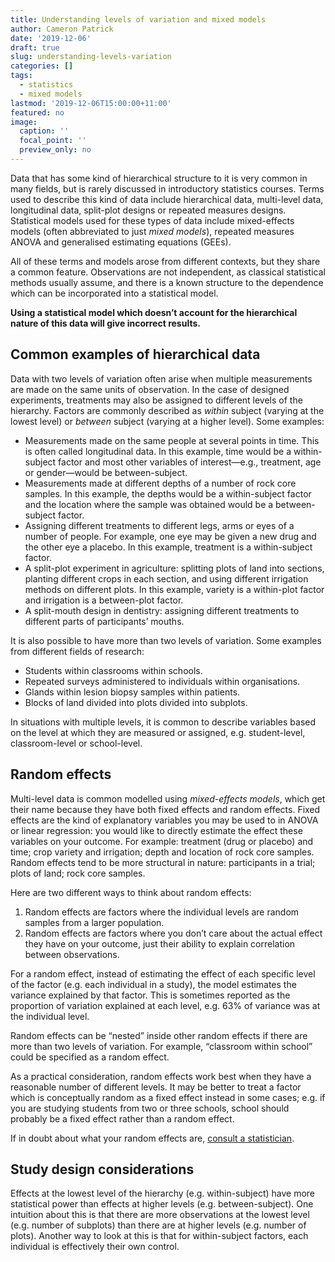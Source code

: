 ```yaml
---
title: Understanding levels of variation and mixed models
author: Cameron Patrick
date: '2019-12-06'
draft: true
slug: understanding-levels-variation
categories: []
tags:
  - statistics
  - mixed models
lastmod: '2019-12-06T15:00:00+11:00'
featured: no
image:
  caption: ''
  focal_point: ''
  preview_only: no
---
```


Data that has some kind of hierarchical structure to it is very common in many
fields, but is rarely discussed in introductory statistics courses. Terms used to
describe this kind of data include hierarchical data, multi-level data, longitudinal
data, split-plot designs or repeated measures designs. Statistical models used for
these types of data include mixed-effects models (often abbreviated to just *mixed models*),
repeated measures ANOVA and generalised estimating equations (GEEs).

All of these terms and models arose from different contexts, but they share a common
feature. Observations are not independent, as classical statistical methods
usually assume, and there is a known structure to the dependence which can be
incorporated into a statistical model.

**Using a statistical model which doesn't account for the hierarchical nature
of this data will give incorrect results.**

## Common examples of hierarchical data

Data with two levels of variation often arise when multiple measurements are
made on the same units of observation. In the case of designed experiments,
treatments may also be assigned to different levels of the hierarchy. Factors
are commonly described as *within* subject (varying at the lowest level) or
*between* subject (varying at a higher level). Some examples:

* Measurements made on the same people at several points in time. This is often
called longitudinal data. In this example, time would be a within-subject factor
and most other variables of interest---e.g., treatment, age or gender---would be
between-subject.
* Measurements made at different depths of a number of rock core samples. In this example,
the depths would be a within-subject factor and the location where the sample was obtained
would be a between-subject factor.
* Assigning different treatments to different legs, arms or eyes of a number of people.
For example, one eye may be given a new drug and the other eye a placebo. In this
example, treatment is a within-subject factor.
* A split-plot experiment in agriculture: splitting plots of land into sections,
planting different crops in each section, and using different irrigation methods
on different plots. In this example, variety is a within-plot factor and irrigation
is a between-plot factor.
* A split-mouth design in dentistry: assigning different treatments to different
parts of participants' mouths.

It is also possible to have more than two levels of variation. Some examples from
different fields of research:

* Students within classrooms within schools.
* Repeated surveys administered to individuals within organisations.
* Glands within lesion biopsy samples within patients.
* Blocks of land divided into plots divided into subplots.

In situations with multiple levels, it is common to describe variables based on the
level at which they are measured or assigned, e.g. student-level, classroom-level or
school-level.

## Random effects

Multi-level data is common modelled using *mixed-effects models*, which get their
name because they have both fixed effects and random effects. Fixed effects are
the kind of explanatory variables you may be used to in ANOVA or linear regression: you
would like to directly estimate the effect these variables on your outcome. For
example: treatment (drug or placebo) and time; crop variety and irrigation;
depth and location of rock core samples.
Random effects tend to be more structural in nature: participants in a trial;
plots of land; rock core samples.

Here are two different ways to think about random effects:

1. Random effects are factors where the individual levels are random samples from
a larger population.
2. Random effects are factors where you don't care about the actual effect they
have on your outcome, just their ability to explain correlation between
observations.

For a random effect, instead of estimating the effect of each specific level of
the factor (e.g. each individual in a study), the model estimates the variance
explained by that factor.
This is sometimes reported as the proportion of variation explained at each level,
e.g. 63% of variance was at the individual level.

Random effects can be "nested" inside other random effects if there are more than
two levels of variation. For example, "classroom within school" could be specified
as a random effect.

As a practical consideration, random effects work best when they have a reasonable
number of different levels. It may be better to treat a factor which is conceptually
random as a fixed effect instead in some cases; e.g. if you are studying students
from two or three schools, school should probably be a fixed effect rather than
a random effect.

If in doubt about what your random effects are, 
[consult a statistician](https://scc.ms.unimelb.edu.au/).

## Study design considerations

Effects at the lowest level of the hierarchy (e.g. within-subject) have more
statistical power than effects at higher levels (e.g. between-subject). One
intuition about this is that there are more observations at the lowest level
(e.g. number of subplots) than there are at higher levels (e.g. number of plots).
Another way to look at this is that for within-subject factors, each individual
is effectively their own control.

